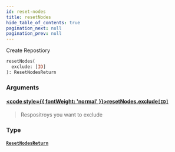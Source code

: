 ```yaml
---
id: reset-nodes
title: resetNodes
hide_table_of_contents: true
pagination_next: null
pagination_prev: null
---
```








Create Repostiory

```graphql
resetNodes(
  exclude: [ID]
): ResetNodesReturn
```


### Arguments

#### [<code style={{ fontWeight: 'normal' }}>resetNodes.<b>exclude</b></code>](#)<Bullet />[`[ID]`](/docs/schemas/arkitekt/scalars/id) <Badge class="secondary" text="list"/> <Badge class="secondary" text="scalar"/>
> Respositroys you want to exclude
> 

### Type

#### [`ResetNodesReturn`](/docs/schemas/arkitekt/objects/reset-nodes-return) <Badge class="secondary" text="object"/>
> 
> 





